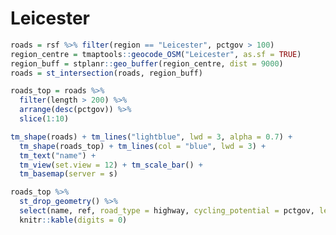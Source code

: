 
# Leicester

```r
roads = rsf %>% filter(region == "Leicester", pctgov > 100)
region_centre = tmaptools::geocode_OSM("Leicester", as.sf = TRUE)
region_buff = stplanr::geo_buffer(region_centre, dist = 9000)
roads = st_intersection(roads, region_buff)

roads_top = roads %>%
  filter(length > 200) %>%
  arrange(desc(pctgov)) %>%
  slice(1:10)

tm_shape(roads) + tm_lines("lightblue", lwd = 3, alpha = 0.7) +
  tm_shape(roads_top) + tm_lines(col = "blue", lwd = 3) +
  tm_text("name") +
  tm_view(set.view = 12) + tm_scale_bar() +
  tm_basemap(server = s)

roads_top %>%
  st_drop_geometry() %>%
  select(name, ref, road_type = highway, cycling_potential = pctgov, length_m = length) %>%
  knitr::kable(digits = 0)
```
